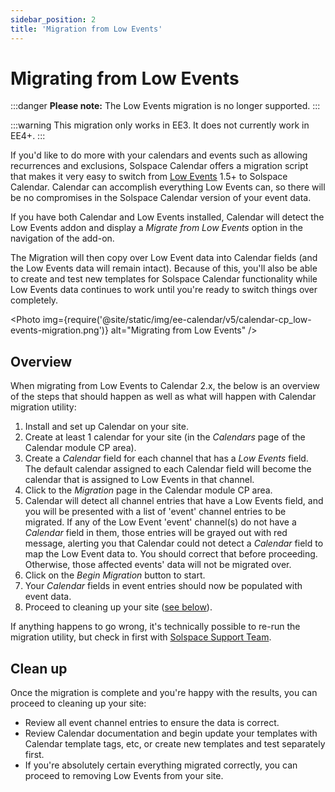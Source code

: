 ```yaml
---
sidebar_position: 2
title: 'Migration from Low Events'
---
```



# Migrating from Low Events

:::danger
**Please note:** The Low Events migration is no longer supported.
:::

:::warning
This migration only works in EE3. It does not currently work in EE4+.
:::

If you'd like to do more with your calendars and events such as allowing recurrences and exclusions, Solspace Calendar offers a migration script that makes it very easy to switch from [Low Events](http://gotolow.com/addons/low-events) 1.5+ to Solspace Calendar. Calendar can accomplish everything Low Events can, so there will be no compromises in the Solspace Calendar version of your event data.

If you have both Calendar and Low Events installed, Calendar will detect the Low Events addon and display a _Migrate from Low Events_ option in the navigation of the add-on.

The Migration will then copy over Low Event data into Calendar fields (and the Low Events data will remain intact). Because of this, you'll also be able to create and test new templates for Solspace Calendar functionality while Low Events data continues to work until you're ready to switch things over completely.

<Photo
  img={require('@site/static/img/ee-calendar/v5/calendar-cp_low-events-migration.png')}
  alt="Migrating from Low Events"
/>

## Overview

When migrating from Low Events to Calendar 2.x, the below is an overview of the steps that should happen as well as what will happen with Calendar migration utility:

1. Install and set up Calendar on your site.
2. Create at least 1 calendar for your site (in the _Calendars_ page of the Calendar module CP area).
3. Create a _Calendar_ field for each channel that has a _Low Events_ field. The default calendar assigned to each Calendar field will become the calendar that is assigned to Low Events in that channel.
4. Click to the _Migration_ page in the Calendar module CP area.
5. Calendar will detect all channel entries that have a Low Events field, and you will be presented with a list of 'event' channel entries to be migrated. If any of the Low Event 'event' channel(s) do not have a _Calendar_ field in them, those entries will be grayed out with red message, alerting you that Calendar could not detect a _Calendar_ field to map the Low Event data to. You should correct that before proceeding. Otherwise, those affected events' data will not be migrated over.
6. Click on the _Begin Migration_ button to start.
7. Your _Calendar_ fields in event entries should now be populated with event data.
8. Proceed to cleaning up your site ([see below](#clean-up)).

If anything happens to go wrong, it's technically possible to re-run the migration utility, but check in first with [Solspace Support Team](https://solspace.com/expressionengine/support).

## Clean up

Once the migration is complete and you're happy with the results, you can proceed to cleaning up your site:

- Review all event channel entries to ensure the data is correct.
- Review Calendar documentation and begin update your templates with Calendar template tags, etc, or create new templates and test separately first.
- If you're absolutely certain everything migrated correctly, you can proceed to removing Low Events from your site.
